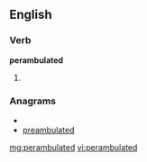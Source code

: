 ==English==

===Verb===
'''perambulated'''

# {{past of|[[perambulate]]}}

===Anagrams===
* {{alphagram|aabdeelmprtu}}
* [[preambulated#English|preambulated]]

[[mg:perambulated]]
[[vi:perambulated]]